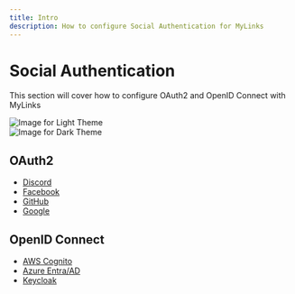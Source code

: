 ```yaml
---
title: Intro
description: How to configure Social Authentication for MyLinks
---
```


# Social Authentication

This section will cover how to configure OAuth2 and OpenID Connect with MyLinks

<div style={{ padding: "20px", display: "flex", justifyContent: "center", alignItems: "center", flexDirection: "column" }}>
  <div className="image-light-theme">
    <img src="https://github.com/TrinhNgocThanh/mylinks.com.vn/assets/32828263/786fa525-73c4-4640-b4cf-91925ad8802e" style={{ width: "75%", height: "75%" }} alt="Image for Light Theme" />
  </div>

  <div className="image-dark-theme">
    <img src="https://github.com/TrinhNgocThanh/mylinks.com.vn/assets/32828263/dddc34c6-9602-4177-89e8-4c0db01b0eac" style={{ width: "75%", height: "75%" }} alt="Image for Dark Theme" />
  </div>
</div>

## OAuth2
  - [Discord](/docs/configuration/authentication/OAuth2-OIDC/discord)
  - [Facebook](/docs/configuration/authentication/OAuth2-OIDC/facebook)
  - [GitHub](/docs/configuration/authentication/OAuth2-OIDC/github)
  - [Google](/docs/configuration/authentication/OAuth2-OIDC/google)
## OpenID Connect
  - [AWS Cognito](/docs/configuration/authentication/OAuth2-OIDC/aws)
  - [Azure Entra/AD](/docs/configuration/authentication/OAuth2-OIDC/azure)
  - [Keycloak](/docs/configuration/authentication/OAuth2-OIDC/keycloak)